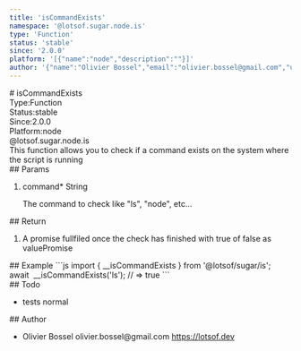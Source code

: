 ```yaml
---
title: 'isCommandExists'
namespace: '@lotsof.sugar.node.is'
type: 'Function'
status: 'stable'
since: '2.0.0'
platform: '[{"name":"node","description":""}]'
author: '{"name":"Olivier Bossel","email":"olivier.bossel@gmail.com","url":"https://lotsof.dev"}'
---
```

<div class="docmap-mdx">
# isCommandExists
<div class="_metas">
<div class="_type"><span class="_type-label">Type:</span><span class="_type-value">Function</span></div>
<div class="_status"><span class="_status-label">Status:</span><span class="_status-value -stable">stable</span></div>
<div class="_since"><span class="_since-label">Since:</span><span class="_since-value">2.0.0</span></div>
<div class="_platform"><span class="_platform-label">Platform:</span><span class="_platform-value -node">node</span></div>
</div>
<div class="_namespace">@lotsof.sugar.node.is</div>
<div class="_description">
This function allows you to check if a command exists on the system where the script is running
</div>
<div class="_params">
## Params
<ol class="_list">
<li class="_item">
<span class="_name">command<span class="_required">*</span></span><span class="_default"></span> <span class="_type">String</span>
<p class="_description">The command to check like &quot;ls&quot;&comma; &quot;node&quot;&comma; etc&period;&period;&period;</p>
</li>
</ol>
</div>
<div class="_return">
## Return
<ol class="_list">
<li class="_item">
<span class="_description">A promise fullfiled once the check has finished with true of false as value</span><span class="_default"></span><span class="_type">Promise</span>
</li>
</ol>
</div>
<div class="_examples">
## Example
```js
import { __isCommandExists } from '@lotsof/sugar/is';
await  __isCommandExists('ls'); // => true
```
</div>
<div class="_todo">
## Todo
<ul class="_list">
<li class="_item">
<span class="_description">tests</span>
<span class="_priority -normal">normal</span>
</li>
</ul>
</div>
<div class="_author">
## Author
<ul class="_list">
<li class="_item">
<span class="_name">Olivier Bossel</span>
<span class="_email">olivier.bossel@gmail.com</span>
<a href="https://lotsof.dev" target="_blank" class="_url">https://lotsof.dev</a>
</li>
</ul>
</div>
</div>